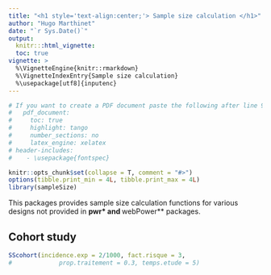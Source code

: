 ```yaml
---
title: "<h1 style='text-align:center;'> Sample size calculation </h1>"
author: "Hugo Marthinet"
date: "`r Sys.Date()`"
output:
  knitr:::html_vignette:
  toc: true
vignette: >
  %\VignetteEngine{knitr::rmarkdown}
  %\VignetteIndexEntry{Sample size calculation}
  %\usepackage[utf8]{inputenc}
---
```


\setmainfont{Calibri Light}

```r

# If you want to create a PDF document paste the following after line 9 above:
#   pdf_document:
#     toc: true
#     highlight: tango
#     number_sections: no
#     latex_engine: xelatex    
# header-includes: 
#    - \usepackage{fontspec}

knitr::opts_chunk$set(collapse = T, comment = "#>")
options(tibble.print_min = 4L, tibble.print_max = 4L)
library(sampleSize)
```

This packages provides sample size calculation functions for various designs not provided in **pwr* and **webPower** packages.

## Cohort study


```r
SScohort(incidence.exp = 2/1000, fact.risque = 3,
#             prop.traitement = 0.3, temps.etude = 5)
```

